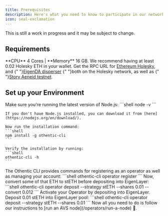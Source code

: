 ```yaml
---
title: Prerequisites
description: Here's what you need to know to participate in our network
icon: seal-exclamation
---
```


<Note>This is still a work in progress and it may be subject to change.</Note>

## Requirements

<Card title="Hardware" icon="microchip">
  **CPU** 4 Cores | **Memory** 16 GB.
</Card>

<CardGroup cols={2}>
  <Card title="Get some ETH" icon="square-1">
    We recommend having at least 0.02 Holesky ETH in your wallet.
  </Card>
  <Card title="Find Variables" icon="square-2">
    Get the RPC URL for <a target="_blank" href="https://chainlist.org/chain/17000">Ethereum Holesky</a>, and {" "}<a target="_blank" href="https://docs.eigenda.xyz/networks/holesky#specs">EigenDA disperser</a> {" "}both on the Holesky network, as well as {" "}<a target="_blank" href="https://docs.story.foundation/docs/network-info#-rpcs">Story Aeneid testnet</a>.
  </Card>
</CardGroup>

## Set up your Environment

<Steps>
  <Step title="Install the Othentic CLI">
    Make sure you're running the latest version of Node.js:
    ```shell
    node -v
    ```

    If you don't have Node.js installed, you can download it from [here](https://nodejs.org/en/download/).

    Now run the installation command:
    ```shell
    npm install -g othentic-cli
    ```

    Verify the installation by running:
    ```shell
    othentic-cli -h
    ```

  </Step>
  <Step title="Register as an Operator">
    The Othentic CLI provides commands for registering as an operator as well as managing your account:
    ```shell
    othentic-cli operator register
    ```
    Now, convert some of that ETH to stETH before depositing into EigenLayer:
    ```shell
    othentic-cli operator deposit --strategy stETH --shares 0.01 --convert 0.012
    ```
    Activate your Operator by depositing into EigenLayer. Deposit 0.01 stETH into EigenLayer pool:
    ```shell
    othentic-cli operator deposit --strategy stETH --shares 0.01
    ```

  </Step>
  <Step title="You're ready to opt-in to our AVS">
      Now all you need to do is follow our instructions to [run an AVS node](/operators/run-a-node) 🎉.
  </Step>
</Steps>
